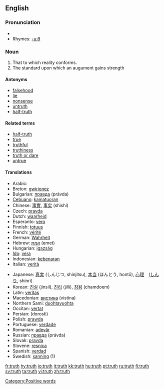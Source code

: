 ==English==

{{rank|around|black|lady|414|truth|turn|hold|cause}}

===Pronunciation===
*{{audio|en-us-truth.ogg|Audio (US)}}
*Rhymes: [[Rhymes:English:-uːθ|-uːθ]]

===Noun===
{{en-noun}}

# That to which reality conforms.
# The standard upon which an augument gains strength

====Antonyms====
*[[falsehood]]
*[[lie]]
*[[nonsense]]
*[[untruth]]
*[[half-truth]]

====Related terms====
*[[half-truth]]
*[[true]]
*[[truthful]]
*[[truthiness]]
*[[truth or dare]]
*[[untrue]]

====Translations====
{{top}}
*Arabic: {{ARchar|[[صدق]]}} {{IPAchar|(ʂeɖq)}} {{m}}
*Breton: [[gwirionez]] {{f}}
*Bulgarian: [[правда]] (právda) {{f}}
*[[Cebuano]]: [[kamatuoran]]
*Chinese: [[事實]], [[事实]] (shìshí)
*Czech: [[pravda]]
*Dutch: [[waarheid]] {{f}}
*Esperanto: [[vero]]
*Finnish: [[totuus]]
*French: [[vérité]] {{f}}
*German: [[Wahrheit]] {{f}}
*Hebrew: [[אמת]] (emet) {{f}}
*Hungarian: [[igazság]]
*[[Ido]]: [[vera]]
*Indonesian: [[kebenaran]]
*Italian: [[verità]] {{f}}
{{mid}}
*Japanese: [[真実]] (しんじつ, shinjitsu), [[本当]] (ほんとう, hontō), [[心理]]　([[しんり]], shinri)
*Korean: [[진실]] (jinsil), [[진리]] (jilli), [[참됨]] (chamdoem)
*Latin: [[veritas]] {{f}}
*Macedonian: [[вистина]] (vistina) {{f}}
*Northern Sami: [[duohtavuohta]]
*Occitan: [[vertat]] {{f}}
*Persian: {{FAchar|[[درستی]]}} (dorosti)
*Polish: [[prawda]] {{f}}
*Portuguese: [[verdade]] {{f}}
*Romanian: [[adevăr]] {{n}}
*Russian: [[правда]] (právda) {{f}}
*Slovak: [[pravda]] {{f}}
*Slovene: [[resnica]] {{f}}
*Spanish: [[verdad]] {{f}}
*Swedish: [[sanning]] (1)
{{bottom}}

[[Category:Positive words]]

[[fr:truth]]
[[hy:truth]]
[[io:truth]]
[[it:truth]]
[[kk:truth]]
[[hu:truth]]
[[pt:truth]]
[[ru:truth]]
[[fi:truth]]
[[sv:truth]]
[[ta:truth]]
[[vi:truth]]
[[zh:truth]]
